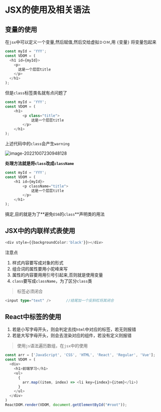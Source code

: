 # JSX的使用及相关语法

## 变量的使用

在`jsx`中可以定义一个变量,然后赋值,然后交给虚拟`ＤＯＭ`,用 `{`变量`}` 将变量包起来

```typescript jsx
const myId = 'YYY';
const VDOM = (
  <h1 id={myId}>
    <p>
      这是一个层层title
    </p>
  </h1>
);
```

但是`class`标签类名就有点问题了

```javascript title="class标签类名"
const myId = 'YYY';
const VDOM = (
    <h1>
        <p class="title">
            这是一个层层title
        </p>
    </h1>
);
```

上述代码中的`class`会产生`warning`

![image-20221007230948128](D:\notebook\React.assets\image-20221007230948128.png)

**处理方法就是将`class`改成`className`**

```typescript jsx
const myId = 'YYY';
const VDOM = (
    <h1 id={myId}>
        <p className="title">
            这是一个层层title
        </p>
    </h1>
);
```

搞定,目的就是为了**避免`ES6`的`class`**声明类的用法

## JSX中的内联样式表使用

```typescript jsx
<div style={{backgroundColor:'black'}}></div>
```

注意点

1. 样式内容要写成对象的形式
2. 组合词的属性要用小驼峰来写
3. 属性的内容要用用引号引起来,否则就是使用变量
4. `class`要写成`className`，为了区分`class`类

> 标签必须闭合

```typescript jsx
<input type="text" />		//结尾加一个反斜杠将其闭合
```

## React中标签的使用

1. 若是小写字母开头，则会判定去找`html`中对应的标签，若无则报错
2. 若是大写字母开头，则会去渲染对应的组件，若没有定义则报错

> 使用`js`语法遍历数组，在`jsx`中的使用

```typescript jsx
const arr = ['JavaScript', 'CSS', 'HTML', 'React', 'Regular', 'Vue'];
const VDOM = (
  <div>
    <h1>前端学习</h1>
    <ul>
      {
        arr.map((item, index) => <li key={index}>{item}</li>)
      }
    </ul>
  </div>
)
ReactDOM.render(VDOM, document.getElementById("#root"));
```
